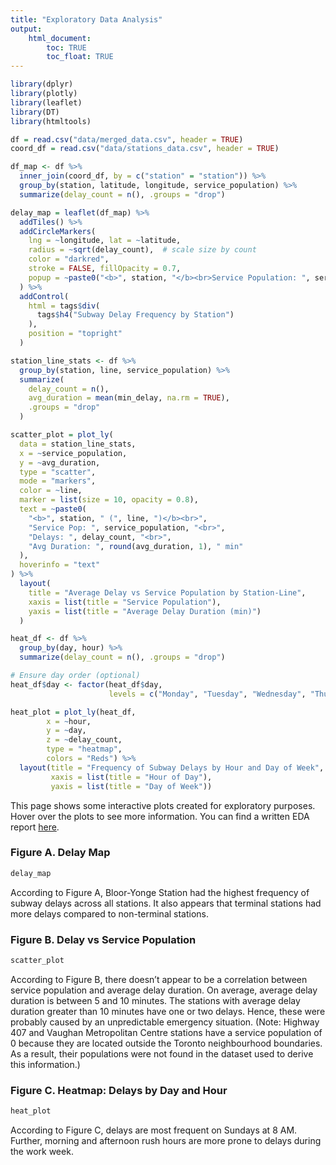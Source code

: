 ```yaml
---
title: "Exploratory Data Analysis"
output: 
    html_document:
        toc: TRUE
        toc_float: TRUE
---
```


```r
library(dplyr)
library(plotly)
library(leaflet)
library(DT)
library(htmltools)
```


```r
df = read.csv("data/merged_data.csv", header = TRUE)
coord_df = read.csv("data/stations_data.csv", header = TRUE)
```

```r
df_map <- df %>%
  inner_join(coord_df, by = c("station" = "station")) %>%
  group_by(station, latitude, longitude, service_population) %>%
  summarize(delay_count = n(), .groups = "drop")

delay_map = leaflet(df_map) %>%
  addTiles() %>%
  addCircleMarkers(
    lng = ~longitude, lat = ~latitude,
    radius = ~sqrt(delay_count),  # scale size by count
    color = "darkred",
    stroke = FALSE, fillOpacity = 0.7,
    popup = ~paste0("<b>", station, "</b><br>Service Population: ", service_population, "</b><br>Delays: ", delay_count)
  ) %>%
  addControl(
    html = tags$div(
      tags$h4("Subway Delay Frequency by Station")
    ),
    position = "topright"
  )

```


```r
station_line_stats <- df %>%
  group_by(station, line, service_population) %>%
  summarize(
    delay_count = n(),
    avg_duration = mean(min_delay, na.rm = TRUE),
    .groups = "drop"
  )

scatter_plot = plot_ly(
  data = station_line_stats,
  x = ~service_population,
  y = ~avg_duration,
  type = "scatter",
  mode = "markers",
  color = ~line,
  marker = list(size = 10, opacity = 0.8),
  text = ~paste0(
    "<b>", station, " (", line, ")</b><br>",
    "Service Pop: ", service_population, "<br>",
    "Delays: ", delay_count, "<br>",
    "Avg Duration: ", round(avg_duration, 1), " min"
  ),
  hoverinfo = "text"
) %>%
  layout(
    title = "Average Delay vs Service Population by Station-Line",
    xaxis = list(title = "Service Population"),
    yaxis = list(title = "Average Delay Duration (min)")
  )
```


```r
heat_df <- df %>%
  group_by(day, hour) %>%
  summarize(delay_count = n(), .groups = "drop")

# Ensure day order (optional)
heat_df$day <- factor(heat_df$day, 
                      levels = c("Monday", "Tuesday", "Wednesday", "Thursday", "Friday", "Saturday", "Sunday"))

heat_plot = plot_ly(heat_df,
        x = ~hour,
        y = ~day,
        z = ~delay_count,
        type = "heatmap",
        colors = "Reds") %>%
  layout(title = "Frequency of Subway Delays by Hour and Day of Week",
         xaxis = list(title = "Hour of Day"),
         yaxis = list(title = "Day of Week"))
```


This page shows some interactive plots created for exploratory purposes. Hover over the plots to see more information. You can find a written EDA report [here](https://github.com/omina26/TTC-Subway-Delay-Analysis/blob/main/EDA/EDA_report.pdf).

### Figure A. Delay Map


```r
delay_map
```

According to Figure A, Bloor-Yonge Station had the highest frequency of subway delays across all stations. It also appears that terminal stations had more delays compared to non-terminal stations.


### Figure B. Delay vs Service Population


```r
scatter_plot
```

According to Figure B, there doesn't appear to be a correlation between service population and average delay duration. On average, average delay duration is between 5 and 10 minutes. The stations with average delay duration greater than 10 minutes have one or two delays. Hence, these were probably caused by an unpredictable emergency situation. (Note: Highway 407 and Vaughan Metropolitan Centre stations have a service population of 0 because they are located outside the Toronto neighbourhood boundaries. As a result, their populations were not found in the dataset used to derive this information.)

### Figure C. Heatmap: Delays by Day and Hour


```r
heat_plot
```

According to Figure C, delays are most frequent on Sundays at 8 AM. Further, morning and afternoon rush hours are more prone to delays during the work week.





